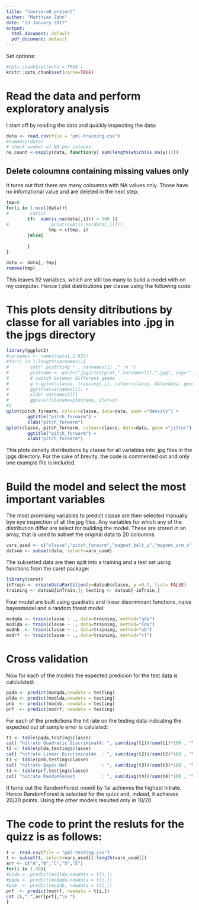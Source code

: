 ```yaml
---
title: "Coursera8_project"
author: "Matthias Zahn"
date: "23 January 2017"
output:
  html_document: default
  pdf_document: default
---
```


Set options:
```r
#opts_chunk$set(echo = TRUE )
knitr::opts_chunk$set(cache=TRUE)
```


# Read the data and perform exploratory analysis

I start off by reading the data and quickly inspecting the data:
```r
data <- read.csv(file = "pml-training.csv")
#summary(data)
# check number of NA per coloumn
na_count <-sapply(data, function(y) sum(length(which(is.na(y)))))
```

## Delete coloumns containing missing values only

It turns out that there are many coloumns with NA values only. Those have no 
infomational value and are deleted in the next step: 

```r
tmp=0
for(i in 1:ncol(data)){
#        cat(i)
        if(  sum(is.na(data[,i])) > 500 ){
#                print(sum(is.na(data[,i])))
                tmp = c(tmp, i)
        }else{
                
        }      
}

data <- data[,-tmp] 
remove(tmp)
```

This leaves 92 variables, which are still too many to build a model with on my computer.
Hence I plot distributions per classe using the following code:

# This plots density ditributions by classe for all variables into .jpg in the jpgs directory
```r
library(ggplot2)
#varnames <- names(data[,1:92])
#for(i in 1:length(varnames)){
#        cat(" plottting " , varnames[i] ," \n ")
#        plotname <- paste("jpgs/Testplot_",varnames[i],".jpg", sep="") 
#        # switch between different geoms
#        q <-qplot(classe, training[,i], colour=classe, data=data, geom ="jitter") +
#        ggtitle(varnames[i]) + 
#        xlab( varnames[i])
#        ggsave(filename=plotname, plot=q) 
#}
qplot(pitch_forearm, colour=classe, data=data, geom ="density") +
        ggtitle("pitch_forearm") + 
        xlab("pitch_forearm")
qplot(classe, pitch_forearm, colour=classe, data=data, geom ="jitter") +
        ggtitle("pitch_forearm") + 
        xlab("pitch_forearm")
```

This plots density distributions by classe for all variables into .jpg files in 
the jpgs directory. For the sake of brevity, the code is commented out and only 
one example file is included.

# Build the model and select the most important variables

The most promising variables to predict classe are then selected manually bye
eye inspection of all the jpg files. Any variables for which any of the 
distribution differ are select for building the model. These are stored in an 
array, that is used to subset the original data to 20 coloumns.


```r
vars_used <- c("classe","pitch_forearm","magnet_belt_y","magnet_arm_x","magnet_arm_y","accel_arm_x","roll_dumbbell","accel_forearm_x","pitch_dumbbell")
datsub <- subset(data, select=vars_used)
```

The subsetted data are then split into a training and a test set using functions from the caret package:
```r
library(caret)
inTrain <- createDataPartition(y=datsub$classe, p =0.7, list= FALSE)
training <- datsub[inTrain,]; testing <- datsub[-inTrain,]
```

Four model are built using quadratic and linear discriminant functions, naive bayesmodel and a random forest model:

```r
modqda <- train(classe ~ ., data=training, method="qda")
modlda <- train(classe ~ ., data=training, method="lda")
modnb  <- train(classe ~ ., data=training, method="nb")
modrf  <- train(classe ~ ., data=training, method="rf")
```


# Cross validation

Now for each of the models the expected predicion for the test data is calclulated:
```r
pqda <- predict(modqda,newdata = testing)
plda <- predict(modlda,newdata = testing)
pnb  <- predict(modnb, newdata = testing)
prf  <- predict(modrf, newdata = testing)
```


For each of the predictions the hit rate on the testing data indicating the 
expected out of sample error is calulated: 

```r
t1 <- table(pqda,testing$classe)
cat( "hitrate Quadratic DiscriminatA: ", sum(diag(t1))/sum(t1)*100 , "% \n")
t2 <- table(plda,testing$classe)
cat( "hitrate Linear DiscriminatAn  : ", sum(diag(t2))/sum(t2)*100 , "% \n")
t3 <- table(pnb,testing$classe)
cat( "hitrate Bayes Net             : ", sum(diag(t3))/sum(t3)*100 , "% \n")
t4 <- table(prf,testing$classe)
cat( "hitrate RandomForest          : ", sum(diag(t4))/sum(t4)*100 , "% \n")
```

It turns out the RandomForest moedl by far achieves the highest hitrate. Hence 
RandomForest is selected for the quizz and, indeed, it achieves 20/20 points. 
Using the other models resulted only in 10/20.  

# The code to print the resluts for the quizz is as follows:
```r
t <- read.csv(file = "pml-testing.csv")
t <- subset(t, select=vars_used[2:length(vars_used)])
arr <- c("A","B","C","D","E")
for(i in 1:20){
#plda <- predict(modlda,newdata = t[i,])
#pqda <- predict(modqda,newdata = t[i,])
#pnb  <- predict(modnb, newdata = t[i,])
prf  <- predict(modrf, newdata = t[i,])
cat (i,":",arr[prf],"\n ")
}
```



